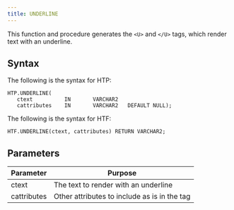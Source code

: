 ```yaml
---
title: UNDERLINE
---
```


This function and procedure generates the `<U>` and `</U>` tags, which render text with an underline.

## Syntax

The following is the syntax for HTP:

```
HTP.UNDERLINE(
   ctext          IN       VARCHAR2
   cattributes    IN       VARCHAR2   DEFAULT NULL);
```

The following is the syntax for HTF:

```
HTF.UNDERLINE(ctext, cattributes) RETURN VARCHAR2;
```

## Parameters

| Parameter | Purpose  |
| --------- | -------- |
| ctext | The text to render with an underline |
| cattributes | Other attributes to include as is in the tag |
